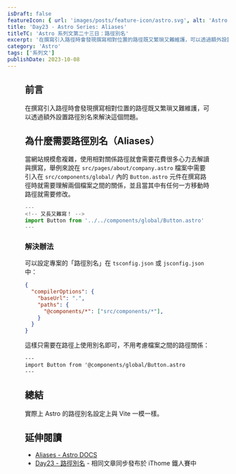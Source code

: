 ```yaml
---
isDraft: false
featureIcon: { url: 'images/posts/feature-icon/astro.svg', alt: 'Astro Logo' }
title: 'Day23 - Astro Series: Aliases'
titleTC: 'Astro 系列文第二十三日：路徑別名'
excerpt: '在撰寫引入路徑時會發現撰寫相對位置的路徑既又繁瑣又難維護，可以透過額外設置路徑別名來解決這個問題。'
category: 'Astro'
tags: ['系列文']
publishDate: 2023-10-08
---
```


<Figure
  width="1200"
  height="600"
  src="images/posts/ithome-astro/thumbnail/day23-aliases.webp"
  alt="一個漂亮的漸層背景上面有一句標題：「路徑別名」"
/>

## 前言

在撰寫引入路徑時會發現撰寫相對位置的路徑既又繁瑣又難維護，可以透過額外設置路徑別名來解決這個問題。

## 為什麼需要路徑別名（Aliases）

當網站規模愈複雜，使用相對關係路徑就會需要花費很多心力去解讀與撰寫，舉例來說在 `src/pages/about/company.astro` 檔案中需要引入在  `src/components/global/` 內的 `Button.astro` 元件在撰寫路徑時就需要理解兩個檔案之間的關係，並且當其中有任何一方移動時路徑就需要修改。

```jsx
---
<!-- 又長又難寫！ -->
import Button from '../../components/global/Button.astro'
---
```

### 解決辦法

可以設定專案的「路徑別名」在 `tsconfig.json` 或 `jsconfig.json` 中：

```json
{
  "compilerOptions": {
    "baseUrl": ".",
    "paths": {
      "@components/*": ["src/components/*"],
    }
  }
}
```

這樣只需要在路徑上使用別名即可，不用考慮檔案之間的路徑關係：

```html
---
import Button from '@components/global/Button.astro
---
```

## 總結

實際上 Astro 的路徑別名設定上與 Vite 一模一樣。

## 延伸閱讀

- [Aliases - Astro DOCS](https://docs.astro.build/en/guides/aliases/)
- [Day23 - 路徑別名](https://ithelp.ithome.com.tw/articles/10336648) - 相同文章同步發布於 iThome 鐵人賽中
